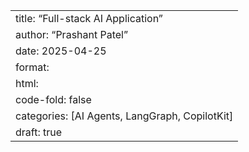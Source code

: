 ---
title: "Full-stack AI Application"
author: "Prashant Patel"
date: 2025-04-25
format:
  html:
    code-fold: false
categories: [AI Agents, LangGraph, CopilotKit]
draft: true
---